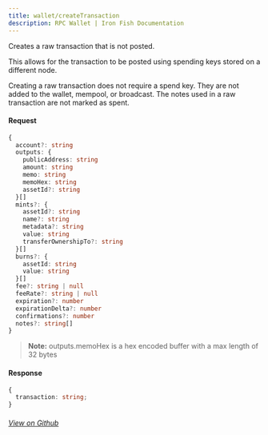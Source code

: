 ```yaml
---
title: wallet/createTransaction
description: RPC Wallet | Iron Fish Documentation
---
```


Creates a raw transaction that is not posted.

This allows for the transaction to be posted using spending keys stored on a different node.

Creating a raw transaction does not require a spend key. They are not added to the wallet, mempool, or broadcast. The notes used in a raw transaction are not marked as spent.

#### Request

```ts
{
  account?: string
  outputs: {
    publicAddress: string
    amount: string
    memo: string
    memoHex: string
    assetId?: string
  }[]
  mints?: {
    assetId?: string
    name?: string
    metadata?: string
    value: string
    transferOwnershipTo?: string
  }[]
  burns?: {
    assetId: string
    value: string
  }[]
  fee?: string | null
  feeRate?: string | null
  expiration?: number
  expirationDelta?: number
  confirmations?: number
  notes?: string[]
}
```

> **Note:** outputs.memoHex is a hex encoded buffer with a max length of 32 bytes

#### Response

```ts
{
  transaction: string;
}
```

###### [View on Github](https://github.com/iron-fish/ironfish/blob/master/ironfish/src/rpc/routes/wallet/createTransaction.ts)
